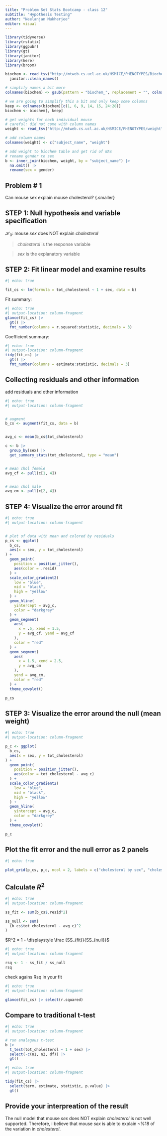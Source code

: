 ```yaml
---
title: "Problem Set Stats Bootcamp - class 12"
subtitle: "Hypothesis Testing"
author: "Neelanjan Mukherjee"
editor: visual
---
```


```r
library(tidyverse)
library(rstatix)
library(ggpubr)
library(gt)
library(janitor)
library(here)
library(broom)
```

```r
biochem <- read_tsv("http://mtweb.cs.ucl.ac.uk/HSMICE/PHENOTYPES/Biochemistry.txt", show_col_types = FALSE) |>
  janitor::clean_names()

# simplify names a bit more
colnames(biochem) <- gsub(pattern = "biochem_", replacement = "", colnames(biochem))

# we are going to simplify this a bit and only keep some columns
keep <- colnames(biochem)[c(1, 6, 9, 14, 15, 24:28)]
biochem <- biochem[, keep]

# get weights for each individual mouse
# careful: did not come with column names
weight <- read_tsv("http://mtweb.cs.ucl.ac.uk/HSMICE/PHENOTYPES/weight", col_names = F, show_col_types = FALSE)

# add column names
colnames(weight) <- c("subject_name", "weight")

# add weight to biochem table and get rid of NAs
# rename gender to sex
b <- inner_join(biochem, weight, by = "subject_name") |>
  na.omit() |>
  rename(sex = gender)
```

## Problem \# 1

Can mouse sex explain mouse cholesterol? {.smaller}

## STEP 1: Null hypothesis and variable specification

$\mathcal{H}_0:$ mouse $sex$ does NOT explain $cholesterol$

> $cholesterol$ is the response variable

> $sex$ is the explanatory variable

## STEP 2: Fit linear model and examine results {.smaller}

```r
#| echo: true

fit_cs <- lm(formula = tot_cholesterol ~ 1 + sex, data = b)
```

Fit summary:

```r
#| echo: true
#| output-location: column-fragment
glance(fit_cs) |>
  gt() |>
  fmt_number(columns = r.squared:statistic, decimals = 3)
```

Coefficient summary:

```r
#| echo: true
#| output-location: column-fragment
tidy(fit_cs) |>
  gt() |>
  fmt_number(columns = estimate:statistic, decimals = 3)
```

## Collecting residuals and other information {.smaller}

add residuals and other information

```r
#| echo: true
#| output-location: column-fragment


# augment
b_cs <- augment(fit_cs, data = b)


avg_c <- mean(b_cs$tot_cholesterol)

c <- b |>
  group_by(sex) |>
  get_summary_stats(tot_cholesterol, type = "mean")


# mean chol female
avg_cf <- pull(c[1, 4])


# mean chol male
avg_cm <- pull(c[2, 4])
```

## STEP 4: Visualize the error around fit {.smaller}

```r
#| echo: true
#| output-location: column-fragment


# plot of data with mean and colored by residuals
p_cs <- ggplot(
  b_cs,
  aes(x = sex, y = tot_cholesterol)
) +
  geom_point(
    position = position_jitter(),
    aes(color = .resid)
  ) +
  scale_color_gradient2(
    low = "blue",
    mid = "black",
    high = "yellow"
  ) +
  geom_hline(
    yintercept = avg_c,
    color = "darkgrey"
  ) +
  geom_segment(
    aes(
      x = .5, xend = 1.5,
      y = avg_cf, yend = avg_cf
    ),
    color = "red"
  ) +
  geom_segment(
    aes(
      x = 1.5, xend = 2.5,
      y = avg_cm
    ),
    yend = avg_cm,
    color = "red"
  ) +
  theme_cowplot()

p_cs
```

## STEP 3: Visualize the error around the null (mean weight) {.smaller}

```r
#| echo: true
#| output-location: column-fragment

p_c <- ggplot(
  b_cs,
  aes(x = sex, y = tot_cholesterol)
) +
  geom_point(
    position = position_jitter(),
    aes(color = tot_cholesterol - avg_c)
  ) +
  scale_color_gradient2(
    low = "blue",
    mid = "black",
    high = "yellow"
  ) +
  geom_hline(
    yintercept = avg_c,
    color = "darkgrey"
  ) +
  theme_cowplot()

p_c
```

## Plot the fit error and the null error as 2 panels {.smaller}

```r
#| echo: true

plot_grid(p_cs, p_c, ncol = 2, labels = c("cholesterol by sex", "cholesterol"))
```

## Calculate $R^2$ {.smaller}

```r
#| echo: true
#| output-location: column-fragment

ss_fit <- sum(b_cs$.resid^2)

ss_null <- sum(
  (b_cs$tot_cholesterol - avg_c)^2
)
```

$R^2 = 1 - \displaystyle \frac {SS_{fit}}{SS_{null}}$

```r
#| echo: true
#| output-location: column-fragment

rsq <- 1 - ss_fit / ss_null
rsq
```

check agains Rsq in your fit

```r
#| echo: true
#| output-location: column-fragment

glance(fit_cs) |> select(r.squared)
```

## Compare to traditional t-test {.smaller}

```r
#| echo: true
#| output-location: column-fragment

# run analagous t-test
b |>
  t_test(tot_cholesterol ~ 1 + sex) |>
  select(-c(n1, n2, df)) |>
  gt()
```

```r
#| echo: true
#| output-location: column-fragment

tidy(fit_cs) |>
  select(term, estimate, statistic, p.value) |>
  gt()
```

## Provide your interpreation of the result

The null model that mouse $sex$ does NOT explain $cholesterol$ is not well supported. Therefore, i believe that mouse $sex$ is able to explain \~%18 of the variation in $cholesterol$.
